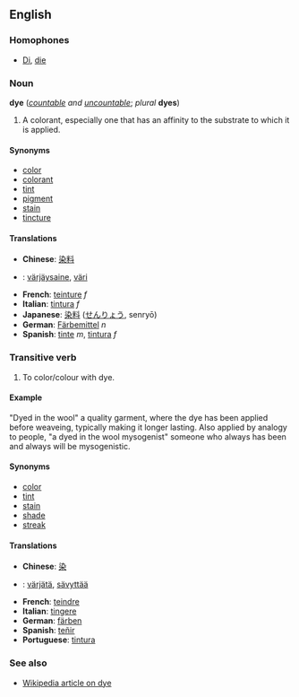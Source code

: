 ==English==

===Homophones===
*[[Di]], [[die]]

===Noun===
'''dye''' (''[[countable]] and [[uncountable]]''; ''plural'' '''dyes''')

#A colorant, especially one that has an affinity to the substrate to which it is applied.

====Synonyms====
*[[color]]
*[[colorant]]
*[[tint]]
*[[pigment]]
*[[stain]]
*[[tincture]]

====Translations====
*'''Chinese''': [[染]][[料]]
*{{fi}}: [[värjäysaine]], [[väri]]
*'''French''': [[teinture]] ''f''
*'''Italian''': [[tintura]] ''f''
*'''Japanese''': [[染料]] ([[せんりょう]], senry&#333;)
*'''German''': [[Färbemittel]] ''n''
*'''Spanish''': [[tinte]] ''m'', [[tintura]] ''f''

===Transitive verb===
{{en-infl-reg-vowel-e|dy|e|}}

#To color/colour with dye.

====Example====
"Dyed in the wool" a quality garment, where the dye has been applied before weaveing, typically making it longer lasting.
Also applied by analogy to people, "a dyed in the wool mysogenist" someone who always has been and always will be mysogenistic.

====Synonyms====
*[[color]]
*[[tint]]
*[[stain]]
*[[shade]]
*[[streak]]

====Translations====
*'''Chinese''': [[染]]
*{{fi}}: [[värjätä]], [[sävyttää]]
*'''French''': [[teindre]]
*'''Italian''': [[tingere]]
*'''German''': [[färben]]
*'''Spanish''': [[teñir]]
*'''Portuguese''': [[tintura]]

===See also===
*[[w:Dye|Wikipedia article on dye]]